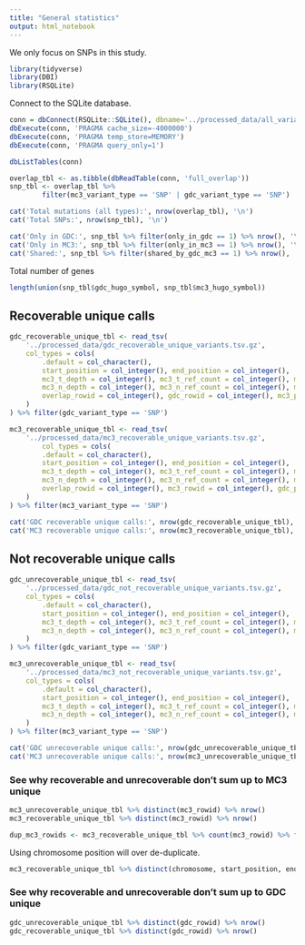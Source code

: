 ```yaml
---
title: "General statistics"
output: html_notebook
---
```

We only focus on SNPs in this study.

```r
library(tidyverse)
library(DBI)
library(RSQLite)
```

Connect to the SQLite database.
```r
conn = dbConnect(RSQLite::SQLite(), dbname='../processed_data/all_variants.sqlite')
dbExecute(conn, 'PRAGMA cache_size=-4000000')
dbExecute(conn, 'PRAGMA temp_store=MEMORY')
dbExecute(conn, 'PRAGMA query_only=1')
```

```r
dbListTables(conn)
```

```r
overlap_tbl <- as.tibble(dbReadTable(conn, 'full_overlap'))
snp_tbl <- overlap_tbl %>%
        filter(mc3_variant_type == 'SNP' | gdc_variant_type == 'SNP')
```

```r
cat('Total mutations (all types):', nrow(overlap_tbl), '\n')
cat('Total SNPs:', nrow(snp_tbl), '\n')
```

```r
cat('Only in GDC:', snp_tbl %>% filter(only_in_gdc == 1) %>% nrow(), '\n')
cat('Only in MC3:', snp_tbl %>% filter(only_in_mc3 == 1) %>% nrow(), '\n')
cat('Shared:', snp_tbl %>% filter(shared_by_gdc_mc3 == 1) %>% nrow(), '\n')
```

Total number of genes
```r
length(union(snp_tbl$gdc_hugo_symbol, snp_tbl$mc3_hugo_symbol))
```


## Recoverable unique calls

```r
gdc_recoverable_unique_tbl <- read_tsv(
    '../processed_data/gdc_recoverable_unique_variants.tsv.gz',
    col_types = cols(
        .default = col_character(),
        start_position = col_integer(), end_position = col_integer(),
        mc3_t_depth = col_integer(), mc3_t_ref_count = col_integer(), mc3_t_alt_count = col_integer(),
        mc3_n_depth = col_integer(), mc3_n_ref_count = col_integer(), mc3_n_alt_count = col_integer(),
        overlap_rowid = col_integer(), gdc_rowid = col_integer(), mc3_protected_rowid = col_integer()
    )
) %>% filter(gdc_variant_type == 'SNP')

mc3_recoverable_unique_tbl <- read_tsv(
    '../processed_data/mc3_recoverable_unique_variants.tsv.gz',
        col_types = cols(
        .default = col_character(),
        start_position = col_integer(), end_position = col_integer(),
        mc3_t_depth = col_integer(), mc3_t_ref_count = col_integer(), mc3_t_alt_count = col_integer(),
        mc3_n_depth = col_integer(), mc3_n_ref_count = col_integer(), mc3_n_alt_count = col_integer(),
        overlap_rowid = col_integer(), mc3_rowid = col_integer(), gdc_protected_rowid = col_integer()
    )
) %>% filter(mc3_variant_type == 'SNP')
```


```r
cat('GDC recoverable unique calls:', nrow(gdc_recoverable_unique_tbl), '\n')
cat('MC3 recoverable unique calls:', nrow(mc3_recoverable_unique_tbl), '\n')
```


## Not recoverable unique calls

```r
gdc_unrecoverable_unique_tbl <- read_tsv(
    '../processed_data/gdc_not_recoverable_unique_variants.tsv.gz',
    col_types = cols(
        .default = col_character(),
        start_position = col_integer(), end_position = col_integer(),
        mc3_t_depth = col_integer(), mc3_t_ref_count = col_integer(), mc3_t_alt_count = col_integer(),
        mc3_n_depth = col_integer(), mc3_n_ref_count = col_integer(), mc3_n_alt_count = col_integer()
    )
) %>% filter(gdc_variant_type == 'SNP')

mc3_unrecoverable_unique_tbl <- read_tsv(
    '../processed_data/mc3_not_recoverable_unique_variants.tsv.gz',
    col_types = cols(
        .default = col_character(),
        start_position = col_integer(), end_position = col_integer(),
        mc3_t_depth = col_integer(), mc3_t_ref_count = col_integer(), mc3_t_alt_count = col_integer(),
        mc3_n_depth = col_integer(), mc3_n_ref_count = col_integer(), mc3_n_alt_count = col_integer()
    )
) %>% filter(mc3_variant_type == 'SNP')
```

```r
cat('GDC unrecoverable unique calls:', nrow(gdc_unrecoverable_unique_tbl), '\n')
cat('MC3 unrecoverable unique calls:', nrow(mc3_unrecoverable_unique_tbl), '\n')
```


### See why recoverable and unrecoverable don't sum up to MC3 unique
```r
mc3_unrecoverable_unique_tbl %>% distinct(mc3_rowid) %>% nrow()
mc3_recoverable_unique_tbl %>% distinct(mc3_rowid) %>% nrow()
```

```r
dup_mc3_rowids <- mc3_recoverable_unique_tbl %>% count(mc3_rowid) %>% filter(n >= 2) %>% pull(mc3_rowid)
```

Using chromosome position will over de-duplicate.
```r
mc3_recoverable_unique_tbl %>% distinct(chromosome, start_position, end_position, tumor_sample_barcode, tumor_seq_allele2) %>% nrow()
```

### See why recoverable and unrecoverable don't sum up to GDC unique
```r
gdc_unrecoverable_unique_tbl %>% distinct(gdc_rowid) %>% nrow()
gdc_recoverable_unique_tbl %>% distinct(gdc_rowid) %>% nrow()
```